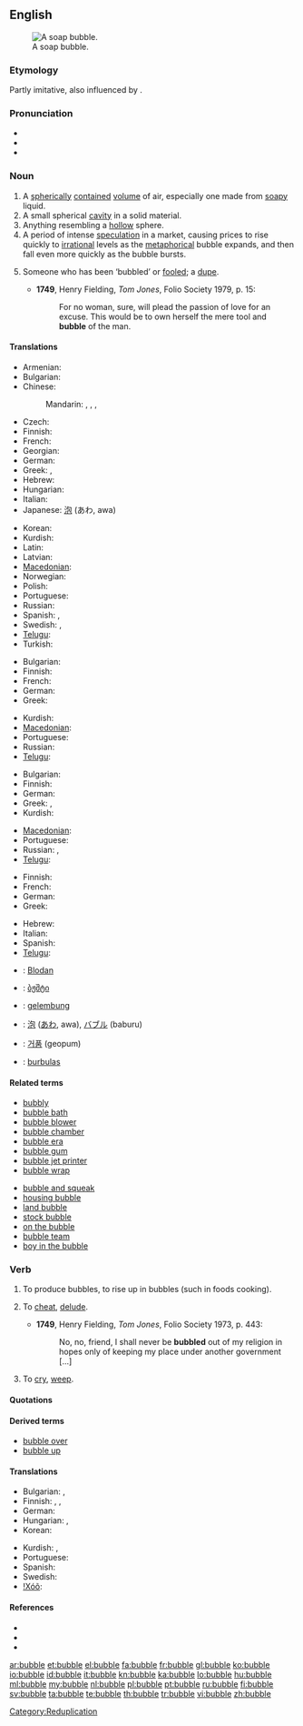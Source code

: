 {{wikipedia}}
==English==
[[File:Reflection_in_a_soap_bubble_edit.jpg|thumb|A soap bubble.]]

===Etymology===
Partly imitative, also influenced by {{term|burble}}.

===Pronunciation===
* {{IPA|/ˈbʌb.əl/}}
* {{audio|en-us-bubble.ogg|Audio (US)}}
* {{rhymes|ʌbəl}}

===Noun===
{{en-noun}}

# A [[spherical]]ly [[contained]] [[volume]] of air, especially one made from [[soapy]] liquid.
# A small spherical [[cavity]] in a solid material.
# Anything resembling a [[hollow]] sphere.
# A period of intense [[speculation]] in a market, causing prices to rise quickly to [[irrational]] levels as the [[metaphorical]] bubble expands, and then fall even more quickly as the bubble bursts.
# {{obsolete}} Someone who has been ‘bubbled’ or [[fooled]]; a [[dupe]].
#* '''1749''', Henry Fielding, ''Tom Jones'', Folio Society 1979, p. 15:
#*: For no woman, sure, will plead the passion of love for an excuse.  This would be to own herself the mere tool and '''bubble''' of the man.

====Translations====
{{trans-top|spherically contained volume of air}}
* Armenian: {{t-|hy|պղպջակ|tr=pġpǰak}}
* Bulgarian: {{t|bg|мехурче|n}}
* Chinese:
*: Mandarin: {{t-|cmn|泡|tr=pào|sc=Hani}}, {{t|cmn|氣泡|sc=Hani}}, {{t|cmn|气泡|tr=qìpào|sc=Hani}}, {{t|cmn|泡沫|tr=pàomò|sc=Hani}}
* Czech: {{t-|cs|bublina|f}}
* Finnish: {{t-|fi|kupla}}
* French: {{t+|fr|bulle|f}}
* Georgian: {{t-|ka|ბუშტი|tr=bušti|sc=Geor|xs=Georgian}}
* German: {{t+|de|Blase|f}}
* Greek: {{t+|el|φυσαλίδα|f|tr=fisalíδa}},  {{t|el|πομφόλυγα|f|tr=pomfóliγa}}
* Hebrew: {{t+|he|בועה|f|tr=bu'a}}
* Hungarian: {{t+|hu|buborék}}
* Italian: {{t+|it|bolla|f}}
* Japanese: [[泡]] (あわ, awa)
{{trans-mid}}
* Korean: {{t+|ko|거품|tr=geopum|sc=Hang}}
* Kurdish: {{t|ku|بڵق|sc=ku-Arab}}
* Latin: {{t-|la|bulla|f}}
* Latvian: {{t-|lv|burbuļi|m|xs=Latvian}}
* [[Macedonian]]: {{t|mk|меур|m|tr=méur}}
* Norwegian: {{t|no|bubla|f}}
* Polish: {{t+|pl|bańka|f}}
* Portuguese: {{t+|pt|bolha|f}}
* Russian: {{t|ru|пузырь|m|tr=puzýr'}}
* Spanish: {{t+|es|burbuja|f}}, {{t-|es|pompa|f}} {{qualifier|soap bubble}}
* Swedish: {{t+|sv|bubbla|c}}, {{t|sv|såpbubblor}} {{qualifier|soap bubble}}
* [[Telugu]]: {{t|te|బుడగ|tr=buDaga}}
* Turkish: {{t+|tr|köpük}}
{{trans-bottom}}

{{trans-top|small spherical cavity in a solid}}
* Bulgarian: {{t|bg|мехурче|n}}
* Finnish: {{t-|fi|kupla}}
* French: {{t+|fr|trou|m}}
* German: {{t+|de|Blase|f}}
* Greek: {{t+|el|φυσαλίδα|tr=fisalíδa}}
{{trans-mid}}
* Kurdish: {{t|ku|بڵق|sc=ku-Arab}}
* [[Macedonian]]: {{t|mk|меурче|n|tr=méurče}}
* Portuguese: {{t+|pt|bolha|f}}
* Russian: {{t|ru|пузырёк|m}}
* [[Telugu]]: {{t|te|బుడగ|tr=buDaga}}
{{trans-bottom}}

{{trans-top|anything resembling a hollow sphere}}
* Bulgarian: {{t+|bg|мехур|m}}
* Finnish: {{t-|fi|kupla}}
* German: {{t+|de|Blase|f}}
* Greek: {{t+|el|φυσαλίδα|f|tr=fisalíδa}},  {{t+|el|φούσκα|f|tr=fúska}}
* Kurdish: {{t|ku|بڵق|sc=ku-Arab}}
{{trans-mid}}
* [[Macedonian]]: {{t|mk|меур|m|tr=méur}}
* Portuguese: {{t+|pt|bolha|f}}
* Russian: {{t|ru|пузырь|m|tr=puzýr'}}, {{t|ru|пузырёк|m|tr=puzyr'ók}}
* [[Telugu]]: {{t|te|బుడగ|tr=buDaga}}
{{trans-bottom}}

{{trans-top|period of intense speculation in a market}}
* Finnish: {{t-|fi|kupla}}
* French: {{t+|fr|bulle|f}}
* German: {{t+|de|Blase|m}}
* Greek: {{t+|el|φούσκα|f|tr=fúska}}
{{trans-mid}}
* Hebrew: {{t+|he|בועה|f|tr=bu'a}}
* Italian: {{t+|it|bolla|f}}
* Spanish: {{t+|es|burbuja|f}}
* [[Telugu]]: {{t|te|బుడగ|tr=buDaga}}
{{trans-bottom}}

{{checktrans-top}}
* {{ttbc|Bavarian}}: [[Blodan]] {{f}}
* {{ttbc|Georgian}}: [[ბჟშტი]]
* {{ttbc|Indonesian}}: [[gelembung]]
{{checktrans-mid}}
* {{ttbc|Japanese}}: [[泡]] ([[あわ]], awa), [[バブル]] (baburu)
* {{ttbc|Korean}}: [[거품]] (geopum)
* {{ttbc|Lithuanian}}: [[burbulas]] {{m}}
{{checktrans-bottom}}

====Related terms====
{{rel-top|terms related to "bubble"}}
* [[bubbly]]
* [[bubble bath]]
* [[bubble blower]]
* [[bubble chamber]]
* [[bubble era]]
* [[bubble gum]]
* [[bubble jet printer]]
* [[bubble wrap]]
{{rel-mid}}
* [[bubble and squeak]]
* [[housing bubble]]
* [[land bubble]]
* [[stock bubble]]
* [[on the bubble]]
* [[bubble team]]
* [[boy in the bubble]]
{{rel-bottom}}

===Verb===
{{en-verb|bubbl|es}}

# {{intransitive}} To produce bubbles, to rise up in bubbles (such in foods cooking).
# {{transitive|archaic}} To [[cheat]], [[delude]].
#* '''1749''', Henry Fielding, ''Tom Jones'', Folio Society 1973, p. 443:
#*: No, no, friend, I shall never be '''bubbled''' out of my religion in hopes only of keeping my place under another government [...]
# {{intransitive|Scotland|and|Northern England}} To [[cry]], [[weep]].

====Quotations====
{{seeCites}}

====Derived terms====
* [[bubble over]]
* [[bubble up]]

====Translations====
{{trans-top|to rise up in bubbles}}
* Bulgarian: {{t|bg|кипя}},  {{t|bg|клокоча}}
* Finnish: {{t-|fi|kuplia}}, {{t|fi|poreilla}},  {{t-|fi|porista}}
* German: {{t+|de|blubbern}}
* Hungarian: {{t-|hu|buborékol}}, {{t|hu|bugyborékol}}
* Korean: {{t|ko|부글거리다|tr=bugeul-georida|sc=Hang}}
{{trans-mid}}
* Kurdish: {{t|ku|بڵق کردن|sc=ku-Arab}}, {{t|ku|بڵقه‌بڵق کردن|sc=ku-Arab}}
* Portuguese: {{t-|pt|borbulhar}}
* Spanish: {{t-|es|burbujear}}
* Swedish: {{t+|sv|bubbla}}
* [[!Xóõ]]: {{tø|nmn|tsàhã}}
{{trans-bottom}}

{{trans-see|to cheat, delude|cheat}}

{{trans-see|to cry, weep|weep}}

====References====
* {{R:Dobson & Irwin Newcastle 1970}}
* {{R:New Geordie Dictionary 1987}}
* {{R:Northeast Dialect 2005}}

[[Category:Reduplication]]

[[ar:bubble]]
[[et:bubble]]
[[el:bubble]]
[[fa:bubble]]
[[fr:bubble]]
[[gl:bubble]]
[[ko:bubble]]
[[io:bubble]]
[[id:bubble]]
[[it:bubble]]
[[kn:bubble]]
[[ka:bubble]]
[[lo:bubble]]
[[hu:bubble]]
[[ml:bubble]]
[[my:bubble]]
[[nl:bubble]]
[[pl:bubble]]
[[pt:bubble]]
[[ru:bubble]]
[[fi:bubble]]
[[sv:bubble]]
[[ta:bubble]]
[[te:bubble]]
[[th:bubble]]
[[tr:bubble]]
[[vi:bubble]]
[[zh:bubble]]